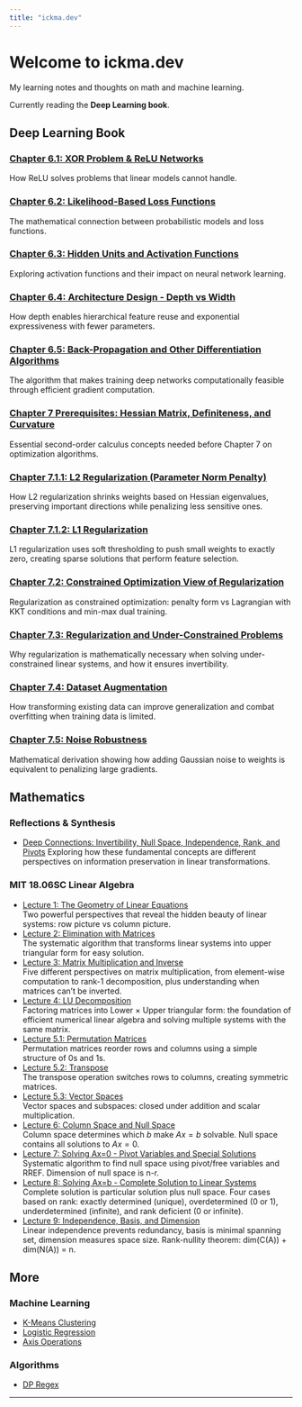 ```yaml
---
title: "ickma.dev"
---
```


# Welcome to ickma.dev

My learning notes and thoughts on math and machine learning.

Currently reading the **Deep Learning book**.

## Deep Learning Book

### [Chapter 6.1: XOR Problem & ReLU Networks](ML/xor-deep-learning.ipynb)
How ReLU solves problems that linear models cannot handle.

### [Chapter 6.2: Likelihood-Based Loss Functions](ML/likelihood-loss-functions.ipynb)
The mathematical connection between probabilistic models and loss functions.

### [Chapter 6.3: Hidden Units and Activation Functions](ML/activation-functions.qmd)
Exploring activation functions and their impact on neural network learning.

### [Chapter 6.4: Architecture Design - Depth vs Width](ML/architecture-design.qmd)
How depth enables hierarchical feature reuse and exponential expressiveness with fewer parameters.

### [Chapter 6.5: Back-Propagation and Other Differentiation Algorithms](ML/backpropagation.qmd)
The algorithm that makes training deep networks computationally feasible through efficient gradient computation.

### [Chapter 7 Prerequisites: Hessian Matrix, Definiteness, and Curvature](ML/hessian-prerequisites.ipynb)
Essential second-order calculus concepts needed before Chapter 7 on optimization algorithms.

### [Chapter 7.1.1: L2 Regularization (Parameter Norm Penalty)](ML/l2-regularization.qmd)
How L2 regularization shrinks weights based on Hessian eigenvalues, preserving important directions while penalizing less sensitive ones.

### [Chapter 7.1.2: L1 Regularization](ML/l1-regularization.qmd)
L1 regularization uses soft thresholding to push small weights to exactly zero, creating sparse solutions that perform feature selection.

### [Chapter 7.2: Constrained Optimization View of Regularization](ML/constrained-optimization-regularization.qmd)
Regularization as constrained optimization: penalty form vs Lagrangian with KKT conditions and min-max dual training.

### [Chapter 7.3: Regularization and Under-Constrained Problems](ML/regularization-underconstrained.qmd)
Why regularization is mathematically necessary when solving under-constrained linear systems, and how it ensures invertibility.

### [Chapter 7.4: Dataset Augmentation](ML/dataset-augmentation.qmd)
How transforming existing data can improve generalization and combat overfitting when training data is limited.

### [Chapter 7.5: Noise Robustness](ML/noise-robustness.qmd)
Mathematical derivation showing how adding Gaussian noise to weights is equivalent to penalizing large gradients.

## Mathematics

### Reflections & Synthesis
- [Deep Connections: Invertibility, Null Space, Independence, Rank, and Pivots](Math/reflections/mit1806-invertibility-connections.qmd)
  Exploring how these fundamental concepts are different perspectives on information preservation in linear transformations.

### MIT 18.06SC Linear Algebra
- [Lecture 1: The Geometry of Linear Equations](Math/MIT18.06/mit1806-lecture1-geometry.ipynb)  
  Two powerful perspectives that reveal the hidden beauty of linear systems: row picture vs column picture.
- [Lecture 2: Elimination with Matrices](Math/MIT18.06/mit1806-lecture2-elimination.qmd)  
  The systematic algorithm that transforms linear systems into upper triangular form for easy solution.
- [Lecture 3: Matrix Multiplication and Inverse](Math/MIT18.06/mit1806-lecture3-multiplication.qmd)  
  Five different perspectives on matrix multiplication, from element-wise computation to rank-1 decomposition, plus understanding when matrices can't be inverted.
- [Lecture 4: LU Decomposition](Math/MIT18.06/mit1806-lecture4-lu-decomposition.ipynb)  
  Factoring matrices into Lower × Upper triangular form: the foundation of efficient numerical linear algebra and solving multiple systems with the same matrix.
- [Lecture 5.1: Permutation Matrices](Math/MIT18.06/mit1806-lecture5-permutations.qmd)  
  Permutation matrices reorder rows and columns using a simple structure of 0s and 1s.
- [Lecture 5.2: Transpose](Math/MIT18.06/mit1806-lecture5-2-transpose.qmd)  
  The transpose operation switches rows to columns, creating symmetric matrices.
- [Lecture 5.3: Vector Spaces](Math/MIT18.06/mit1806-lecture5-3-spaces.qmd)  
  Vector spaces and subspaces: closed under addition and scalar multiplication.
- [Lecture 6: Column Space and Null Space](Math/MIT18.06/mit1806-lecture6-column-null-space.qmd)  
  Column space determines which $b$ make $Ax = b$ solvable. Null space contains all solutions to $Ax = 0$.
- [Lecture 7: Solving Ax=0 - Pivot Variables and Special Solutions](Math/MIT18.06/mit1806-lecture7-solving-ax-0.qmd)  
  Systematic algorithm to find null space using pivot/free variables and RREF. Dimension of null space is n-r.
- [Lecture 8: Solving Ax=b - Complete Solution to Linear Systems](Math/MIT18.06/mit1806-lecture8-solving-ax-b.qmd)  
  Complete solution is particular solution plus null space. Four cases based on rank: exactly determined (unique), overdetermined (0 or 1), underdetermined (infinite), and rank deficient (0 or infinite).
- [Lecture 9: Independence, Basis, and Dimension](Math/MIT18.06/mit1806-lecture9-independence-basis-dimension.qmd)  
  Linear independence prevents redundancy, basis is minimal spanning set, dimension measures space size. Rank-nullity theorem: dim(C(A)) + dim(N(A)) = n.

## More

### Machine Learning
- [K-Means Clustering](ML/kmeans.ipynb)
- [Logistic Regression](ML/logistic_regression.qmd)
- [Axis Operations](ML/axis.qmd)

### Algorithms
- [DP Regex](Algorithm/dp_regex.qmd)

---
